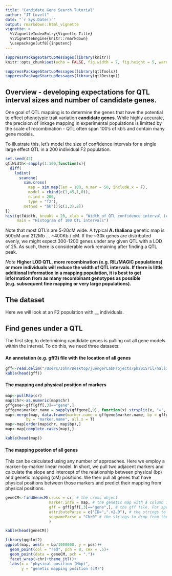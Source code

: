 ```yaml
---
title: "Candidate Gene Search Tutorial"
author: "JT Lovell"
date: "`r Sys.Date()`"
output: rmarkdown::html_vignette
vignette: >
  %\VignetteIndexEntry{Vignette Title}
  %\VignetteEngine{knitr::rmarkdown}
  \usepackage[utf8]{inputenc}
---
```


```r
suppressPackageStartupMessages(library(knitr))
knitr::opts_chunk$set(echo = FALSE, fig.width = 7, fig.height = 5, warning = FALSE)

suppressPackageStartupMessages(library(qtlTools))
suppressPackageStartupMessages(library(qtlDesign))
```

## Overview - developing expectations for QTL interval sizes and number of candidate genes.
One goal of QTL mapping is to determine the genes that have the potential to effect phenotypic trait variation **candidate genes**. While highly accurate, the precision of linkage mapping in experimental populations is limitted by the scale of recombination - QTL often span 100's of kb's and contain many gene models. 

To illustrate this, let's model the size of confidence intervals for a single large effect QTL in a 200 individual F2 population.

```r
set.seed(42)
qtlWidth<-sapply(1:100,function(x){
  diff(
    lodint(
      scanone(
        sim.cross(
          map = sim.map(len = 100, n.mar = 50, include.x = F),
          model = rbind(c(1,45,1,0)),
          n.ind = 200, 
          type = "f2"), 
        method = "hk"))[c(1,3),2])
})
hist(qtlWidth, breaks = 20, xlab = "Width of QTL confidence interval (cM)",
     main = "Histogram of 100 QTL intervals")
```

Note that most QTL's are 5-20cM wide. A typical **A. thaliana** genetic map is 500cM and 212Mb ... ~400Kb / cM. If the ~30k genes are distributed evenly, we might expect 300-1200 genes under any given QTL with a LOD of 25. As such, there is considerable work remaining after finding a QTL peak. 

*Note* **Higher LOD QTL, more recombination (e.g. RIL/MAGIC populations) or more individuals will reduce the width of QTL intervals. If there is little additional information in a mapping population, it is best to get information from as many recombinant genotypes as possible (e.g. subsequent fine mapping or very large populations).**

## The dataset
Here we will look at an F2 population with __ individuals.





## Find genes under a QTL
The first step to deterimining candidate genes is pulling out all gene models within the interval. To do this, we need three datasets:

#### An annotation (e.g. gff3) file with the location of all genes

```r
gff<-read.delim("/Users/John/Desktop/juengerLabProjects/ph2015ril/hallii.v2.0.prot308.gene_exons.gff3",  header = F, stringsAsFactors = F)
kable(head(gff))
```

#### The mapping and physical position of markers

```r
map<-pullMap(cr)
map$chr<-as.numeric(map$chr)
gffgene<-gff[gff[,3]=="gene",]
gffgene$marker.name = sapply(gffgene[,9], function(x) strsplit(x, "=", fixed = T)[[1]][3])
map<-merge(map, data.frame(marker.name = gffgene$marker.name, bp = gffgene$V4, stringsAsFactors = F),
         by = "marker.name", all.x = T)
map<-map[order(map$chr, map$bp),]
map<-map[complete.cases(map),]

kable(head(map))
```

#### The mapping postion of all genes
This can be calculated using any number of approaches. Here we employ a marker-by-marker linear model. In short, we pull two adjacent markers and calculate the slope and intercept of the relationship between physical (bp) and genetic mapping (cM) positions. We then pull all genes that have physical positions between those markers and predict their mapping from physical positions. 
```r
geneCM<-findGenecM(cross = cr, # the cross object
                   marker.info = map, # the genetic map with a column including bp position
                   gff = gff[gff[,3]=="gene",], # the gff file. For speed I cull to only 'genes'
                   attributeParse = c("ID=",".v2.0"), # the strings to drop from the gene name
                   seqnameParse = "Chr0" # the strings to drop from the Chr identifier.
                   )

kable(head(geneCM))

library(ggplot2)
ggplot(map, aes(x = bp/1000000, y = pos))+
  geom_point(col = "red", pch = 8, cex = .5)+
  geom_point(data = geneCM, pch = ".")+
  facet_wrap(~chr)+theme_jtl()+
  labs(x = "physical position (Mbp)",
       y = "genetic mapping position (cM)")
```



<!-- ### Datasets -->

<!-- The first step towards finding QTL candidate loci is determining the genes within the confidence interval of the QTL peak.  -->

<!-- 1. gff - the gene model position dataset -->
<!-- 2. markerBp - the basepair position of markers  -->
<!-- 3. cross - the QTL cross object used to identify QTL -->
<!-- 4. interval - the numeric confidence interval of the QTL (chr, lower ci, upper ci) -->

<!-- *With these data, one can cull lists of genes to those within a QTL interval* -->

<!-- #### To infer the potential effect of a candidate gene you need at least one of 7 datasets -->
<!-- 1. vcf - the polymorphisms between parents, in "vcf" format. It is optimal to have this annotated by snpEff or similar.  -->
<!-- 2. parentGeneExp - results of differential expression analysis between parents -->
<!-- 3. cisEQtl - a list of genes with cis-eQTL -->
<!-- 4. methyl - dataset containing the degree of methylation for each gene -->
<!-- 5. geneDescr - Gene descriptions -->
<!-- 6. GO - GO annotations -->
<!-- 7. geneExp - gene expression of the mapping population -->
<!-- ##### With these data, one can infer whether a gene is likely to contain the causal QTN(s) -->

<!-- ## Part 2: Getting set up -->


<!-- ##### To start, you need the qtlTools package. Get it from github. -->
<!-- ```{r env.set.up, warning = F, message=FALSE} -->
<!-- library(devtools) -->
<!-- install_github("jtlovell/qtlTools") -->
<!-- library(qtlTools) -->
<!-- ``` -->

<!-- ##### Load the multitrait data from R/qtl -->
<!-- ```{r loadmultitrait} -->
<!-- data(multitrait) -->
<!-- ``` -->

<!-- ##### Create some fake physical positions of the markers allowing for low recombination in the middle of the chromosomes (as would be expected in the pericentromeric region) -->
<!-- ```{r fakemap} -->
<!-- map<-pullMap(multitrait) -->
<!-- map$bp<-0 -->
<!-- for(i in unique(map$chr)){ -->
<!--   n<-sum(map$chr==i) -->
<!--   p<-sin((1:n/n)*pi) -->
<!--   map$bp[map$chr==i]<-cumsum(p*1000000) -->
<!-- } -->
<!-- ``` -->

<!-- ##### Create a fake gff file -->
<!-- ```{r fakegff} -->
<!-- gff<-data.frame(chr = rep(paste0("scaffold_",1:5),each = 200), -->
<!--    feature = rep("gene",1000), -->
<!--    start = rep(seq(from = 0, to = max(map$bp), length = 200), 5), -->
<!--    end = rep(seq(from = 0, to = max(map$bp), length = 200))+1000, -->
<!--    strand = rep("+",1000), -->
<!--    attribute = paste0("gene",1:1000,";","gene",1:1000,".1"), stringsAsFactors=F) -->
<!-- ``` -->

<!-- ## Part 3: Infer the physical position of the genes, using the position of the markers -->
<!-- ```{r} -->
<!-- geneCM<-findGenecM(cross = multitrait, marker.info = map, gff = gff, -->
<!--    gffCols = c("chr","feature","start","end","strand","attribute")) -->
<!-- ``` -->
<!-- ##### Plots showing the bp/cM patterns -->
<!-- ```{r plotrecom} -->
<!-- par(mfrow=c(3,2)) -->
<!-- for(i in unique(map$chr)){ -->
<!--   with(geneCM[geneCM$chr==i,], plot(pos,bp, col="grey",  -->
<!--                                 main = "cM and bp positions of genes and markers", -->
<!--                                 ylab = "physical position (bp)", -->
<!--                                 xlab = "mapping position (cM)")) -->
<!--   with(map[map$chr==i,], points(pos,bp, col=i, pch = 19, cex=.8)) -->
<!-- } -->
<!-- ``` -->

<!-- ## Part 4: Find genes in the interval -->
<!-- ##### Make qtl intervals -->
<!-- ```{r} -->
<!-- multitrait<-calc.genoprob(multitrait) -->
<!-- s1<-scanone(multitrait, method="hk", pheno.col=1) -->
<!-- perm<-scanone(multitrait, n.perm=100, method="hk",pheno.col=1, verbose=FALSE) -->
<!-- cis<-calcCis(cross = multitrait, s1.output=s1, perm.output=perm, drop=5) -->

<!-- par(mfrow = c(1,1)) -->
<!-- plot(s1) -->
<!-- segmentsOnPeaks(multitrait, s1.output=s1, calcCisOutput = cis, int.y = 13.1) -->
<!-- ``` -->

<!-- ##### Pull out genes in the intervals -->
<!-- ```{r} -->
<!-- candGenes<-findGenesInterval(findGenecM.output = geneCM, calcCis.output = cis) -->
<!-- print(candGenes) -->
<!-- ``` -->

<!-- ## Part 5: next steps -->
<!-- ##### There are a number of approaches to define how likely any gene is to be the candidate.  -->
<!-- 1. Genes with non-synonymous SNPs -->
<!-- 2. Genes with cis-eQTL (Lowry et al. 2013, Plant Cell) -->
<!-- 3. Genes with annotations similar to the trait of interest -->
<!-- 4. Covariance of expression and trait of interest in mapping population (Lovell et al. 2015, Plant Cell) -->
<!-- 5. Causal Inference testing -->

<!-- ### Here, we will explore the 4th option. -->
<!-- First, we must simulate some gene expression data: -->
<!-- Let's just focus on the chromosome 5 QTL and say there are 50 genes under the QTl interval. Here, we simulate expression (normalized around 0) with a few genes with correlated expression with the focal marker. -->

<!-- ```{r} -->
<!-- cross<-subset(multitrait, ind = !is.na(pull.pheno(multitrait, 1))) -->
<!-- phe<-pull.pheno(cross, 1) -->

<!-- mult.fact<-exp(seq(from = 0, to = 50, length.out = 50)) -->
<!-- facs<-sapply(1:50, function(x){ -->
<!--   scale(sapply(scale(phe), function(y) rnorm(n = 1, mean = y, sd = mult.fact[x]))) -->
<!-- }) -->
<!-- plot(sapply(1:50, function(x) cor(phe, facs[,x])), -->
<!--      ylab = "cor. coef. (expression ~ chr5 QTL genotype)", -->
<!--      xlab = "gene id") -->
<!-- ``` -->

<!-- In this simplistic example, we are simulating a case where expression drives a linear, additive QTL effect. However, this approach is extensible and permits inference of QTL*Treatment, epistasis, multiple QTL models and other cases.  -->

<!-- So, lets run the covariate scan, testing how the QTL profile is affected by the presence of gene expression in the model.  -->

<!-- ```{r} -->
<!-- expression.covariates = facs -->
<!-- colnames(expression.covariates)<-paste0("gene",1:ncol(expression.covariates)) -->
<!-- pheno.col = 1 -->

<!-- qtl = makeqtl(cross, chr = max(s1)$chr, pos = max(s1)$pos, what = "prob") -->

<!-- test_additive<-covScanQTL(cross = cross, -->
<!--                  pheno.col = 1, -->
<!--                  qtl = qtl, -->
<!--                  expression.covariates = expression.covariates, -->
<!--                  qtl.method = "hk", -->
<!--                  nperm = 20) -->
<!-- kable(head(test_additive)) -->
<!-- ``` -->

<!-- Now include another QTL in the model and enforce an epistatic interaction between the 2nd (focal) and 1st QTL. -->
<!-- ```{r} -->
<!-- qtl2 = makeqtl(cross, chr = summary(s1)$chr[4:5],  -->
<!--                pos = summary(s1)$pos[4:5], what = "prob") -->
<!-- test_epistasis<-covScanQTL(cross = cross, -->
<!--                  pheno.col = 1, -->
<!--                  qtl = qtl2, -->
<!--                  which.epiqtl = 1, -->
<!--                  focalqtl.index = 2, -->
<!--                  expression.covariates = expression.covariates, -->
<!--                  qtl.method = "hk", -->
<!--                  nperm = 20) -->

<!-- kable(head(test_epistasis)) -->
<!-- ``` -->


<!-- Now a little more complexity with an F2 cross and experimental covariates -->
<!-- ```{r} -->
<!-- data(fake.f2) -->
<!-- cross<-fake.f2 -->
<!-- phe<-pull.pheno(cross, 1) -->
<!-- mult.fact<-exp(seq(from = 0, to = 50, length.out = 50)) -->
<!-- facs<-sapply(1:50, function(x){ -->
<!--   scale(sapply(scale(phe), function(y) rnorm(n = 1, mean = y, sd = mult.fact[x]))) -->
<!-- }) -->
<!-- facs<-data.frame(facs) -->
<!-- colnames(facs)<-paste0("gene",1:ncol(facs)) -->
<!-- cross<-calc.genoprob(cross) -->
<!-- sex = data.frame(sex = pull.pheno(cross, pheno.col = "sex")) -->
<!-- s1<-scanone(cross, addcovar = sex) -->
<!-- qtl = makeqtl(cross, chr = summary(s1)$chr[1], pos = summary(s1)$pos[1], what = "prob") -->

<!-- test_QTLxE<-covScanQTL(cross = cross, -->
<!--                  pheno.col = 1, -->
<!--                  qtl = qtl, -->
<!--                  addcovar = sex, -->
<!--                  intcovar = sex, -->
<!--                  expression.covariates = facs, -->
<!--                  qtl.method = "hk", -->
<!--                  nperm = 20) -->

<!-- kable(head(test_QTLxE)) -->
<!-- ``` -->

